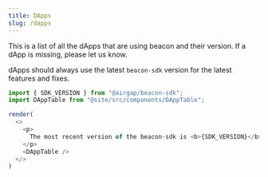```yaml
---
title: DApps
slug: /dapps
---
```


This is a list of all the dApps that are using beacon and their version. If a dApp is missing, please let us know.

dApps should always use the latest `beacon-sdk` version for the latest features and fixes.

```ts code noInline
import { SDK_VERSION } from "@airgap/beacon-sdk";
import DAppTable from "@site/src/components/DAppTable";

render(
  <>
    <p>
      The most recent version of the beacon-sdk is <b>{SDK_VERSION}</b>.
    </p>
    <DAppTable />
  </>
)
```
